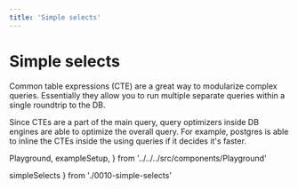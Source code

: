 ```yaml
---
title: 'Simple selects'
---
```


# Simple selects

Common table expressions (CTE) are a great way to modularize complex queries.
Essentially they allow you to run multiple separate queries within a
single roundtrip to the DB.

Since CTEs are a part of the main query, query optimizers inside DB
engines are able to optimize the overall query. For example, postgres
is able to inline the CTEs inside the using queries if it decides it's
faster.

  Playground,
  exampleSetup,
} from '../../../src/components/Playground'

  simpleSelects
} from './0010-simple-selects'

<div style={{ marginBottom: '1em' }}>
  <Playground code={simpleSelects} setupCode={exampleSetup} />
</div>
